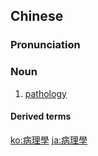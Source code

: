 {{also|病理学}}
==Chinese==
{{zh-forms|s=病理学|type=21}}

===Pronunciation===
{{zh-pron
|m=bìnglǐxué
|c=beng6 lei5 hok6
|cat=n
}}

===Noun===
{{zh-noun}}

# [[pathology]]

====Derived terms====
{{zh-der|植物病理學}}

[[ko:病理學]]
[[ja:病理學]]